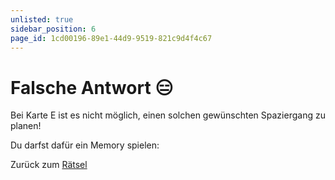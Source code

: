 ```yaml
---
unlisted: true
sidebar_position: 6
page_id: 1cd00196-89e1-44d9-9519-821c9d4f4c67
---
```



# Falsche Antwort 😑

Bei Karte E ist es nicht möglich, einen solchen gewünschten Spaziergang zu planen!

Du darfst dafür ein Memory spielen:

<Puzzle />

Zurück zum [Rätsel](https://mint-26e.gbsl.website/blusjk)